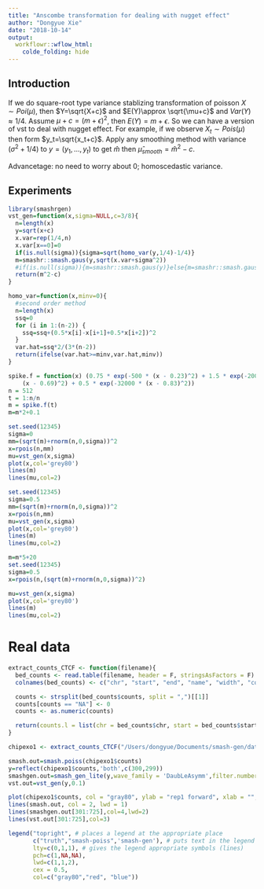 ```yaml
---
title: "Anscombe transformation for dealing with nugget effect"
author: "Dongyue Xie"
date: "2018-10-14"
output: 
  workflowr::wflow_html:
    colde_folding: hide
---
```


## Introduction

If we do square-root type variance stablizing transformation of poisson $X\sim Poi(\mu)$, then $Y=\sqrt{X+c}$ and $E(Y)\approx \sqrt{\mu+c}$ and $Var(Y)\approx 1/4$. Assume $\mu+c=(m+\epsilon)^2$, then $E(Y)=m+\epsilon$. So we can have a version of vst to deal with nugget effect. For example, if we observe $X_t\sim Pois(\mu)$ then form $y_t=\sqrt{x_t+c}$. Apply any smoothing method with variance $(\sigma^2+1/4)$ to $y=(y_1,...,y_t)$ to get $\hat{m}$ then $\hat\mu_{smooth}=\hat{m}^2-c$. 

Advancetage: no need to worry about 0; homoscedastic variance.

## Experiments

```r
library(smashrgen)
vst_gen=function(x,sigma=NULL,c=3/8){
  n=length(x)
  y=sqrt(x+c)
  x.var=rep(1/4,n)
  x.var[x==0]=0
  if(is.null(sigma)){sigma=sqrt(homo_var(y,1/4)-1/4)}
  m=smashr::smash.gaus(y,sqrt(x.var+sigma^2))
  #if(is.null(sigma)){m=smashr::smash.gaus(y)}else{m=smashr::smash.gaus(y,sqrt(x.var+sigma^2))}
  return(m^2-c)
}

homo_var=function(x,minv=0){
  #second order method 
  n=length(x)
  ssq=0
  for (i in 1:(n-2)) {
    ssq=ssq+(0.5*x[i]-x[i+1]+0.5*x[i+2])^2
  }
  var.hat=ssq*2/(3*(n-2))
  return(ifelse(var.hat>=minv,var.hat,minv))
}

```

```r
spike.f = function(x) (0.75 * exp(-500 * (x - 0.23)^2) + 1.5 * exp(-2000 * (x - 0.33)^2) + 3 * exp(-8000 * (x - 0.47)^2) + 2.25 * exp(-16000 * 
    (x - 0.69)^2) + 0.5 * exp(-32000 * (x - 0.83)^2))
n = 512
t = 1:n/n
m = spike.f(t)
m=m*2+0.1

set.seed(12345)
sigma=0
mm=(sqrt(m)+rnorm(n,0,sigma))^2
x=rpois(n,mm)
mu=vst_gen(x,sigma)
plot(x,col='grey80')
lines(m)
lines(mu,col=2)

set.seed(12345)
sigma=0.5
mm=(sqrt(m)+rnorm(n,0,sigma))^2
x=rpois(n,mm)
mu=vst_gen(x,sigma)
plot(x,col='grey80')
lines(m)
lines(mu,col=2)

m=m*5+20
set.seed(12345)
sigma=0.5
x=rpois(n,(sqrt(m)+rnorm(n,0,sigma))^2)

mu=vst_gen(x,sigma)
plot(x,col='grey80')
lines(m)
lines(mu,col=2)


```


# Real data

```r
extract_counts_CTCF <- function(filename){
  bed_counts <- read.table(filename, header = F, stringsAsFactors = F)
  colnames(bed_counts) <- c("chr", "start", "end", "name", "width", "counts")

  counts <- strsplit(bed_counts$counts, split = ",")[[1]]
  counts[counts == "NA"] <- 0
  counts <- as.numeric(counts)

  return(counts.l = list(chr = bed_counts$chr, start = bed_counts$start, end = bed_counts$end, counts = counts))
}

chipexo1 <- extract_counts_CTCF("/Users/dongyue/Documents/smash-gen/data/chipexo_examples/example_CTCF_MACE_wgEncodeOpenChromChipHelas3CtcfAlnRep1_forward_counts.txt")

smash.out=smash.poiss(chipexo1$counts)
y=reflect(chipexo1$counts,'both',c(300,299))
smashgen.out=smash_gen_lite(y,wave_family = 'DaubLeAsymm',filter.number = 8)
vst.out=vst_gen(y,0.1)

plot(chipexo1$counts, col = "gray80", ylab = "rep1 forward", xlab = "", main = "EncodeOpenChromChipHelas - Rep 1")
lines(smash.out, col = 2, lwd = 1)
lines(smashgen.out[301:725],col=4,lwd=2)
lines(vst.out[301:725],col=3)

legend("topright", # places a legend at the appropriate place
       c("truth","smash-poiss",'smash-gen'), # puts text in the legend
       lty=c(0,1,1), # gives the legend appropriate symbols (lines)
       pch=c(1,NA,NA),
       lwd=c(1,1,2),
       cex = 0.5,
       col=c("gray80","red", "blue"))

```
